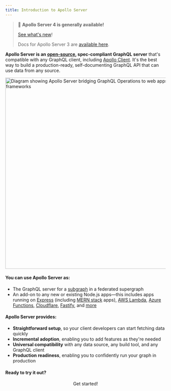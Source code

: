 ```yaml
---
title: Introduction to Apollo Server
---
```


> 📣 **Apollo Server 4 is generally available!**
>
> [See what's new](/apollo-server/migration/)!
>
> Docs for Apollo Server 3 are [available here](/apollo-server/v3/).

**Apollo Server is an [open-source](https://github.com/apollographql/apollo-server), spec-compliant GraphQL server** that's compatible with any GraphQL client, including [Apollo Client](/react). It's the best way to build a production-ready, self-documenting GraphQL API that can use data from any source.

<img src="./images/introduction.jpg" width="600" alt="Diagram showing Apollo Server bridging GraphQL Operations to web apps and frameworks" />

#### You can use Apollo Server as:

* The GraphQL server for a [subgraph](/apollo-server/using-federation/apollo-subgraph-setup) in a federated supergraph
* An add-on to any new or existing Node.js apps—this includes apps running on [Express](/apollo-server/api/express-middleware) (including [MERN stack](/apollo-server/integrations/mern) apps), [AWS Lambda](https://www.npmjs.com/package/@as-integrations/aws-lambda), [Azure Functions](https://www.npmjs.com/package/@as-integrations/azure-functions), [Cloudflare](https://www.npmjs.com/package/@as-integrations/cloudflare-workers), [Fastify](https://www.npmjs.com/package/@as-integrations/fastify), and [more](/apollo-server/integrations/integration-index)

#### Apollo Server provides:

*  **Straightforward setup**, so your client developers can start fetching data quickly
*  **Incremental adoption**, enabling you to add features as they're needed
*  **Universal compatibility** with any data source, any build tool, and any GraphQL client
*  **Production readiness**, enabling you to confidently run your graph in production

#### Ready to try it out?

<div align="center">
  <ButtonLink href="/apollo-server/getting-started" size="lg">
    Get started!
  </ButtonLink>
</div>
